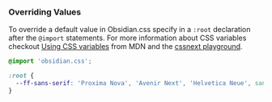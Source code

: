 ### Overriding Values

To override a default value in Obsidian.css specify in a `:root` declaration after the `@import` statements. For more information about CSS variables checkout [Using CSS variables](https://developer.mozilla.org/en-US/docs/Web/CSS/Using_CSS_variables) from MDN and the [cssnext playground](http://cssnext.io/playground/).

```css
@import 'obsidian.css';

:root {
  --ff-sans-serif: 'Proxima Nova', 'Avenir Next', 'Helvetica Neue', sans-serif;
}
```